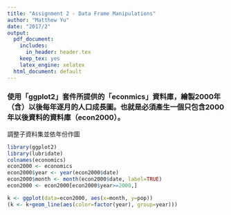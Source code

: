---
title: "Assignment 2 - Data Frame Manipulations"
author: "Matthew Yu"
date: "2017/2"
output:
  pdf_document:
    includes:
      in_header: header.tex
    keep_tex: yes
    latex_engine: xelatex
  html_document: default
---


### 使用「ggplot2」套件所提供的「econmics」資料庫，繪製2000年（含）以後每年逐月的人口成長圖。也就是必須產生一個只包含2000年以後資料的資料庫（econ2000）。

調整子資料集並依年份作圖
```{r, warning=FALSE}
library(ggplot2)
library(lubridate)
colnames(economics)
econ2000 <- economics
econ2000$year <- year(econ2000$date)
econ2000$month <- month(econ2000$date, label=TRUE)
econ2000 <- econ2000[econ2000$year>=2000,]

k <- ggplot(data=econ2000, aes(x=month, y=pop))
(k <- k+geom_line(aes(color=factor(year), group=year)))
```

